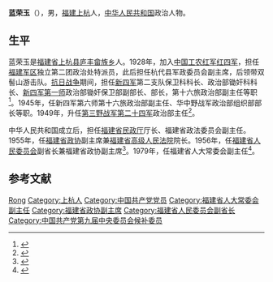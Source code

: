 '''蓝荣玉'''（{{bd|1914年||1980年|catIdx=}}），男，[[福建|福建]][[上杭|上杭]]人，[[中华人民共和国|中华人民共和国]]政治人物。

== 生平 ==
蓝荣玉是[[福建省|福建省]][[上杭县|上杭县]][[庐丰畲族乡|庐丰畲族乡]]人。1928年，加入[[中国工农红军|中国工农红军]][[红四军|红四军]]，担任[[福建军区|福建军区]]独立第二团政治处特派员，此后担任杭代县军政委员会副主席，后领带双髻山游击队。[[抗日战争|抗日战争]]期间，担任[[新四军|新四军]]第二支队保卫科科长、政治部锄奸科科长、[[新四军第一师|新四军第一师]]政治部锄奸保卫部副部长、部长，第十六旅政治部副主任等职<ref>{{cite book|author=中国人民解放军军事科学院军事历史硏究部|title=中国人民解放军全史|year=2000年|publisher=军事科学出版社|isbn=9787801373151|pages=192页}}</ref>。1945年，任新四军第六师第十六旅政治部副主任、华中野战军政治部组织部部长等职。1949年，升任[[第三野战军|第三野战军]][[中国人民解放军第24军|第二十四军]]政治部主任<ref>{{cite book|author=曹宏, 李莉|title=第三野战军|url=https://archive.org/details/disanyezhanjunzh0003caoh|year=1996年|publisher=国防大学出版社|isbn=9787562607595|pages=28页}}</ref>。

中华人民共和国成立后，担任[[福建省民政厅|福建省民政厅]]厅长、福建省政法委员会副主任。1955年，任[[福建省政协|福建省政协]]副主席兼[[福建省高级人民法院|福建省高级人民法院]]院长。1956年，任[[福建省人民委员会|福建省人民委员会]]副省长兼福建省政协副主席<ref>{{cite book|author=福建省地方志编纂委员会|title=福建省志: 武夷山志|year=2004年|publisher=方志出版社|pages=122页}}</ref>。1979年，任福建省人大常委会副主任<ref>{{cite web|title=蓝荣玉|url=http://zx.shanghang.gov.cn/shkj/hcmr/201007/t20100712_61867.htm|publisher=上杭县数字上杭建设办公室|accessdate=2012-03-21|archive-url=https://web.archive.org/web/20160305004455/http://zx.shanghang.gov.cn/shkj/hcmr/201007/t20100712_61867.htm|archive-date=2016-03-05|dead-url=yes}}</ref>。

==参考文献==
{{reflist}}

{{Authority control}}
{{DEFAULTSORT:Lan}}
[[Category:蓝姓|Rong]]
[[Category:上杭人|Category:上杭人]]
[[Category:中国共产党党员|Category:中国共产党党员]]
[[Category:福建省人大常委会副主任|Category:福建省人大常委会副主任]]
[[Category:福建省政协副主席|Category:福建省政协副主席]]
[[Category:福建省人民委员会副省长|Category:福建省人民委员会副省长]]
[[Category:中国共产党第九届中央委员会候补委员|Category:中国共产党第九届中央委员会候补委员]]


{{中国政治人物小作品}}